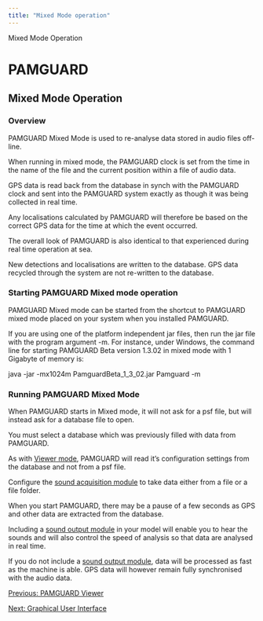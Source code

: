 ```yaml
---
title: "Mixed Mode operation"
---
```

 Mixed Mode Operation  

PAMGUARD
========

Mixed Mode Operation
--------------------

### Overview

PAMGUARD Mixed Mode is used to re-analyse data stored in audio files off-line.

When running in mixed mode, the PAMGUARD clock is set from the time in the name of the file and the current position within a file of audio data.

GPS data is read back from the database in synch with the PAMGUARD clock and sent into the PAMGUARD system exactly as though it was being collected in real time.

Any localisations calculated by PAMGUARD will therefore be based on the correct GPS data for the time at which the event occurred.

The overall look of PAMGUARD is also identical to that experienced during real time operation at sea.

New detections and localisations are written to the database. GPS data recycled through the system are not re-written to the database.

### Starting PAMGUARD Mixed mode operation

PAMGUARD Mixed mode can be started from the shortcut to PAMGUARD mixed mode placed on your system when you installed PAMGUARD.

If you are using one of the platform independent jar files, then run the jar file with the program argument -m. For instance, under Windows, the command line for starting PAMGUARD Beta version 1.3.02 in mixed mode with 1 Gigabyte of memory is:  
  

java -jar -mx1024m PamguardBeta\_1\_3\_02.jar Pamguard -m

### Running PAMGUARD Mixed Mode

When PAMGUARD starts in Mixed mode, it will not ask for a psf file, but will instead ask for a database file to open.

You must select a database which was previously filled with data from PAMGUARD.

As with [Viewer mode](viewerMode.html), PAMGUARD will read it's configuration settings from the database and not from a psf file.

Configure the [sound acquisition module](../../../sound_processing/AcquisitionHelp/docs/AcquisitionOverview.html) to take data either from a file or a file folder.

When you start PAMGUARD, there may be a pause of a few seconds as GPS and other data are extracted from the database.

Including a [sound output module](../../../sound_processing/soundPlaybackHelp/docs/soundPlayback_soundPlayback.html) in your model will enable you to hear the sounds and will also control the speed of analysis so that data are analysed in real time.

If you do not include a [sound output module](../../../sound_processing/soundPlaybackHelp/docs/soundPlayback_soundPlayback.html), data will be processed as fast as the machine is able. GPS data will however remain fully synchronised with the audio data.  
  

[Previous: PAMGUARD Viewer](viewerMode.html)

[Next: Graphical User Interface](guiOverview.html)
